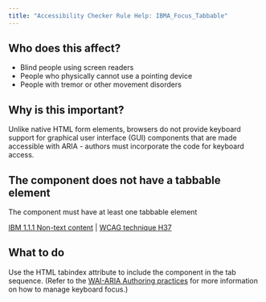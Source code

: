 ```yaml
---
title: "Accessibility Checker Rule Help: IBMA_Focus_Tabbable"
---
```


<div className="toolHelp">
<Row>
<Column colLg={5} colMd={3} colSm={4} className="toolLeft">

## Who does this affect?

* Blind people using screen readers
* People who physically cannot use a pointing device
* People with tremor or other movement disorders

## Why is this important?

Unlike native HTML form elements, browsers do not provide keyboard support for graphical user interface (GUI) components that are made accessible with ARIA - authors must incorporate the code for keyboard access.

</Column>
<Column colLg={11} colMd={5} colSm={4} className="toolMain">

<div id="locLevel"></div>

## The component does not have a tabbable element
The component must have at least one tabbable element

[IBM 1.1.1 Non-text content]() | [WCAG technique H37]()

<div id="locSnippet"></div>

## What to do

Use the HTML tabindex attribute to include the component in the tab sequence.  (Refer to the [WAI-ARIA Authoring practices](https://www.w3.org/TR/wai-aria-practices-1.1/#keyboard) for more information on how to manage keyboard focus.)


</Column>
</Row>
</div>

